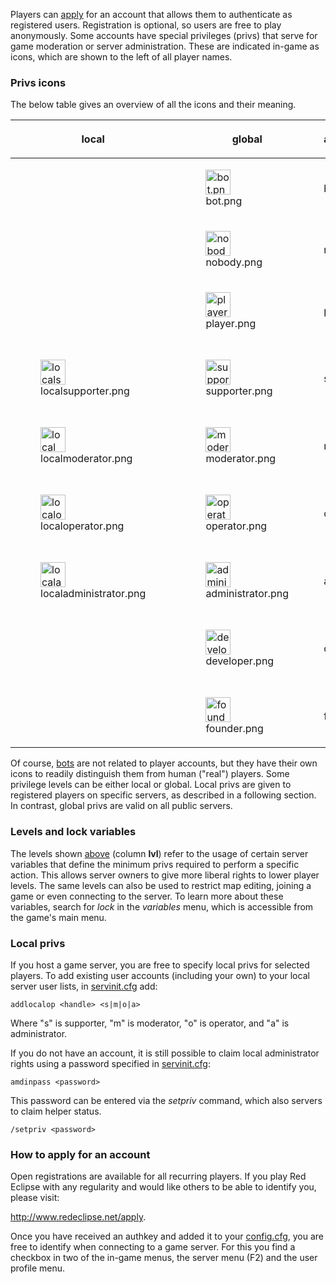 Players can [http://www.redeclipse.net/apply apply] for an account that allows them to authenticate as registered users. Registration is optional, so users are free to play anonymously. Some accounts have special privileges (privs) that serve for game moderation or server administration. These are indicated in-game as icons, which are shown to the left of all player names. 

=== Privs icons ===
The below table gives an overview of all the icons and their meaning.

{|class="wikitable"
!local
!global
!authentication
!lvl
!align="center"|role
|-
|
|[[File:bot.png|40px]]
|bot
|0
|A.I. controlled player
|-
|
|[[File:nobody.png|40px]]
|none
|0
|anonymous player
|-
|
|[[File:player.png|40px]]
|player
|1
|registered player
|-
|[[File:localsupporter.png|40px]]
|[[File:supporter.png|40px]]
|supporter
|2
|those who contributed in some way
|-
|[[File:localmoderator.png|40px]]
|[[File:moderator.png|40px]]
|moderator
|3
|[[Admin_Guide#Moderation_Commands|game moderation]]
|-
|[[File:localoperator.png|40px]]
|[[File:operator.png|40px]]
|operator
|4
|can change most game variables
|-
|[[File:localadministrator.png|40px]]
|[[File:administrator.png|40px]]
|administrator
|5
|full control of server settings
|-
|
|[[File:developer.png|40px]]
|developer
|6
|core developers of the project
|-
|
|[[File:founder.png|40px]]
|founder
|7
|[[Contributors#Team Lead|founders]] of the project
|}
Of course, [[Bot|bots]] are not related to player accounts, but they have their own icons to readily distinguish them from human ("real") players. Some privilege levels can be either local or global. Local privs are given to registered players on specific servers, as described in a following section. In contrast, global privs are valid on all public servers.

===Levels and lock variables===

The levels shown [[#Privs icons|above]] (column '''lvl''') refer to the usage of certain server variables that define the minimum privs required to perform a specific action. This allows server owners to give more liberal rights to lower player levels. The same levels can also be used to restrict map editing, joining a game or even connecting to the server. To learn more about these variables, search for ''lock'' in the ''variables'' menu, which is accessible from the game's main menu.

===Local privs===

If you host a game server, you are free to specify local privs for selected players. To add existing user accounts (including your own) to your local server user lists, in [[Server_Setup#Configuration_Files|servinit.cfg]] add:
<pre>addlocalop <handle> <s|m|o|a></pre>
Where "s" is supporter, "m" is moderator, "o" is operator, and "a" is administrator.

If you do not have an account, it is still possible to claim local administrator rights using a password specified in [[Server_Setup#Configuration_Files|servinit.cfg]]:
<pre>amdinpass <password> </pre>
This password can be entered via the ''setpriv'' command, which also servers to claim helper status.
<pre>/setpriv <password></pre>

===How to apply for an account===

Open registrations are available for all recurring players. If you play Red Eclipse with any regularity and would like others to be able to identify you, please visit:

http://www.redeclipse.net/apply.

Once you have received an authkey and added it to your [[Game_Settings#config.cfg|config.cfg]], you are free to identify when connecting to a game server. For this you find a checkbox in two of the in-game menus, the server menu (F2) and the user profile menu.